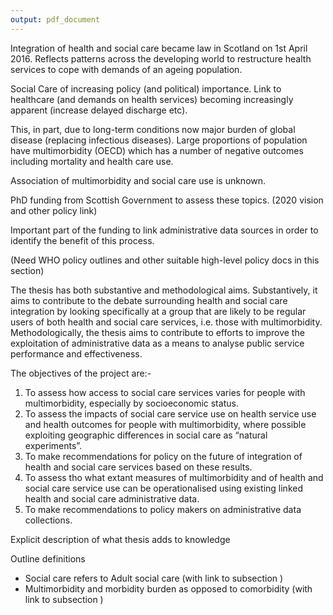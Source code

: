 ```yaml
---
output: pdf_document
---
```


\chapter{Introduction}\label{ch:intro}

Integration of health and social care became law in Scotland on 1st April 2016. Reflects patterns across the developing world to restructure health services to cope with demands of an ageing population. 

Social Care of increasing policy (and political) importance. Link to healthcare (and demands on health services) becoming increasingly apparent (increase delayed discharge etc).

This, in part, due to long-term conditions now major burden of global disease (replacing infectious diseases). Large proportions of population have multimorbidity (OECD) which has a number of negative outcomes including mortality and health care use.

Association of multimorbidity and social care use is unknown. 

PhD funding from Scottish Government to assess these topics. (2020 vision and other policy link)

Important part of the funding to link administrative data sources in order to identify the benefit of this process. 

(Need WHO policy outlines and other suitable high-level policy docs in this section)

\section{Aims and Objectives}\label{sec:intro-aims-and-obs}

The thesis has both substantive and methodological aims. Substantively, it aims to contribute to the debate surrounding health and social care integration by looking specifically at a group that are likely to be regular users of both health and social care services, i.e. those with multimorbidity. Methodologically, the thesis aims to contribute to efforts to improve the exploitation of administrative data as a means to analyse public service performance and effectiveness. 

The objectives of the project are:-

1. To assess how access to social care services varies for people with multimorbidity, especially by socioeconomic status.  
2. To assess the impacts of social care service use on health service use and health outcomes for people with multimorbidity, where possible exploiting geographic differences in social care as "natural experiments".
3.  To make recommendations for policy on the future of integration of health and social care services based on these results.
4.  To assess tho what extant measures of multimorbidity and of health and social care service use can be operationalised using existing linked health and social care administrative data.
5. To make recommendations to policy makers on administrative data collections. 

\section{Scientific contribution}\label{sec:intro-contribution}

Explicit description of what thesis adds to knowledge

\section{Conventions}\label{sec:intro-conventions}

Outline definitions

* Social care refers to Adult social care (with link to subsection \ref{subsec:access-sc-defs})
* Multimorbidity and morbidity burden as opposed to comorbidity (with link to subsection \ref{subsec:mm-defs})

